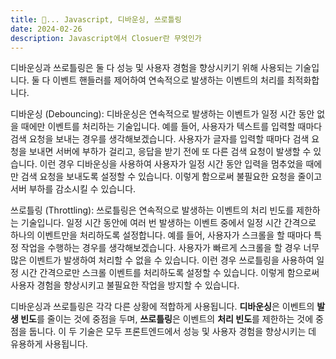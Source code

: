 ```yaml
---
title: 📝... Javascript, 디바운싱, 쓰로틀링
date: 2024-02-26
description: Javascript에서 Closuer란 무엇인가
---
```


디바운싱과 쓰로틀링은 둘 다 성능 및 사용자 경험을 향상시키기 위해 사용되는 기술입니다.
둘 다 이벤트 핸들러를 제어하여 연속적으로 발생하는 이벤트의 처리를 최적화합니다.

디바운싱 (Debouncing):
디바운싱은 연속적으로 발생하는 이벤트가 일정 시간 동안 없을 때에만 이벤트를 처리하는 기술입니다.
예를 들어, 사용자가 텍스트를 입력할 때마다 검색 요청을 보내는 경우를 생각해보겠습니다.
사용자가 글자를 입력할 때마다 검색 요청을 보내면 서버에 부하가 걸리고, 응답을 받기 전에 또 다른 검색 요청이 발생할 수 있습니다.
이런 경우 디바운싱을 사용하여 사용자가 일정 시간 동안 입력을 멈추었을 때에만 검색 요청을 보내도록 설정할 수 있습니다.
이렇게 함으로써 불필요한 요청을 줄이고 서버 부하를 감소시킬 수 있습니다.

쓰로틀링 (Throttling):
쓰로틀링은 연속적으로 발생하는 이벤트의 처리 빈도를 제한하는 기술입니다.
일정 시간 동안에 여러 번 발생하는 이벤트 중에서 일정 시간 간격으로 하나의 이벤트만을 처리하도록 설정합니다.
예를 들어, 사용자가 스크롤을 할 때마다 특정 작업을 수행하는 경우를 생각해보겠습니다.
사용자가 빠르게 스크롤을 할 경우 너무 많은 이벤트가 발생하여 처리할 수 없을 수 있습니다.
이런 경우 쓰로틀링을 사용하여 일정 시간 간격으로만 스크롤 이벤트를 처리하도록 설정할 수 있습니다.
이렇게 함으로써 사용자 경험을 향상시키고 불필요한 작업을 방지할 수 있습니다.

디바운싱과 쓰로틀링은 각각 다른 상황에 적합하게 사용됩니다.
**디바운싱**은 이벤트의 **발생 빈도**를 줄이는 것에 중점을 두며, **쓰로틀링**은 이벤트의 **처리 빈도**를 제한하는 것에 중점을 둡니다.
이 두 기술은 모두 프론트엔드에서 성능 및 사용자 경험을 향상시키는 데 유용하게 사용됩니다.
